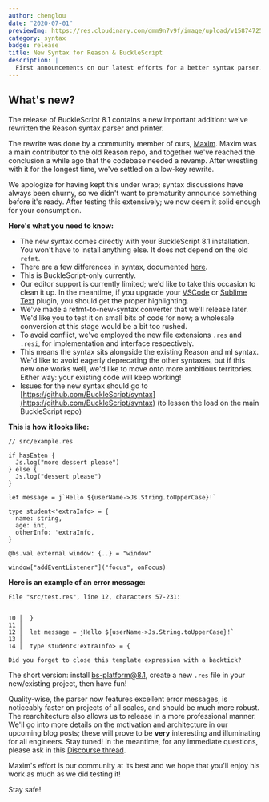 ```yaml
---
author: chenglou
date: "2020-07-01"
previewImg: https://res.cloudinary.com/dmm9n7v9f/image/upload/v1587472539/Reason%20Association/reasonml.org/reasonml_art1_1280_zfwnyo.png
category: syntax
badge: release
title: New Syntax for Reason & BuckleScript
description: |
  First announcements on our latest efforts for a better syntax parser.
---
```


## What's new?

The release of BuckleScript 8.1 contains a new important addition: we've rewritten the Reason syntax parser and printer.

The rewrite was done by a community member of ours, [Maxim](https://twitter.com/_binary_search). Maxim was a main contributor to the old Reason repo, and together we've reached the conclusion a while ago that the codebase needed a revamp. After wrestling with it for the longest time, we've settled on a low-key rewrite.

We apologize for having kept this under wrap; syntax discussions have always been churny, so we didn't want to prematurity announce something before it's ready. After testing this extensively; we now deem it solid enough for your consumption.

**Here's what you need to know:**
- The new syntax comes directly with your BuckleScript 8.1 installation. You won't have to install anything else. It does not depend on the old `refmt`.
- There are a few differences in syntax, documented [here](/docs/reason-compiler/latest/new-bucklescript-syntax).
- This is BuckleScript-only currently.
- Our editor support is currently limited; we'd like to take this occasion to clean it up. In the meantime, if you upgrade your [VSCode](https://marketplace.visualstudio.com/items?itemName=jaredly.reason-vscode) or [Sublime Text](https://github.com/reasonml-editor/sublime-reason) plugin, you should get the proper highlighting.
- We've made a refmt-to-new-syntax converter that we'll release later. We'd like you to test it on small bits of code for now; a wholesale conversion at this stage would be a bit too rushed.
- To avoid conflict, we've employed the new file extensions `.res` and `.resi`, for implementation and interface respectively.
- This means the syntax sits alongside the existing Reason and ml syntax. We'd like to avoid eagerly deprecating the other syntaxes, but if this new one works well, we'd like to move onto more ambitious territories. Either way: your existing code will keep working!
- Issues for the new syntax should go to [https://github.com/BuckleScript/syntax](https://github.com/BuckleScript/syntax) (to lessen the load on the main BuckleScript repo)

**This is how it looks like:**

```bss
// src/example.res

if hasEaten {
  Js.log("more dessert please")
} else {
  Js.log("dessert please")
}

let message = j`Hello ${userName->Js.String.toUpperCase}!`

type student<'extraInfo> = {
  name: string,
  age: int,
  otherInfo: 'extraInfo,
}

@bs.val external window: {..} = "window"

window["addEventListener"]("focus", onFocus)
```

**Here is an example of an error message:**

```
File "src/test.res", line 12, characters 57-231:


10 │  }
11 │
12 │  let message = jHello ${userName->Js.String.toUpperCase}!`
13 │
14 │  type student<'extraInfo> = {

Did you forget to close this template expression with a backtick?
```

The short version: install bs-platform@8.1, create a new `.res` file in your new/existing project, then have fun!

Quality-wise, the parser now features excellent error messages, is noticeably faster on projects of all scales, and should be much more robust. The rearchitecture also allows us to release in a more professional manner. We'll go into more details on the motivation and architecture in our upcoming blog posts; these will prove to be **very** interesting and illuminating for all engineers. Stay tuned! In the meantime, for any immediate questions, please ask in this [Discourse thread](https://reasonml.chat/t/bucklescript-8-1-new-syntax-option/2379).

Maxim's effort is our community at its best and we hope that you'll enjoy his work as much as we did testing it!

Stay safe!
